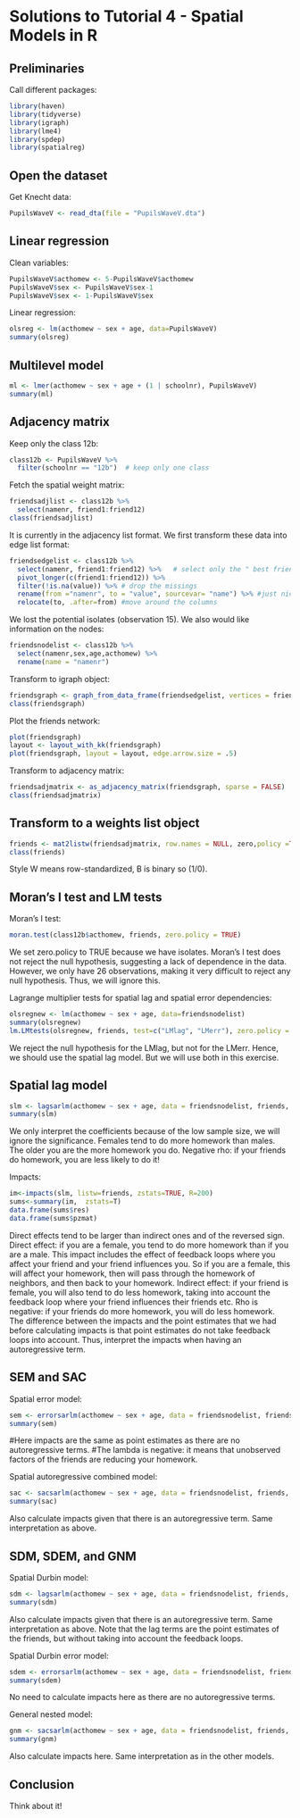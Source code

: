 # Solutions to Tutorial 4 - Spatial Models in R 

## Preliminaries

Call different packages:

```r
library(haven)
library(tidyverse)
library(igraph)
library(lme4)
library(spdep)
library(spatialreg)
```

## Open the dataset

Get Knecht data:

```r
PupilsWaveV <- read_dta(file = "PupilsWaveV.dta")
```

## Linear regression

Clean variables:

```r
PupilsWaveV$acthomew <- 5-PupilsWaveV$acthomew
PupilsWaveV$sex <- PupilsWaveV$sex-1
PupilsWaveV$sex <- 1-PupilsWaveV$sex
```

Linear regression:

```r
olsreg <- lm(acthomew ~ sex + age, data=PupilsWaveV)
summary(olsreg)
```

## Multilevel model

```r
ml <- lmer(acthomew ~ sex + age + (1 | schoolnr), PupilsWaveV)
summary(ml)
```

## Adjacency matrix

Keep only the class 12b:

```r
class12b <- PupilsWaveV %>% 
  filter(schoolnr == "12b")  # keep only one class
```

Fetch the spatial weight matrix:

```r
friendsadjlist <- class12b %>%
  select(namenr, friend1:friend12)
class(friendsadjlist)
```

It is currently in the adjacency list format.
We first transform these data into edge list format:

```r
friendsedgelist <- class12b %>% 
  select(namenr, friend1:friend12) %>%   # select only the " best friends"  network
  pivot_longer(c(friend1:friend12)) %>% 
  filter(!is.na(value)) %>% # drop the missings
  rename(from ="namenr", to = "value", sourcevar= "name") %>% #just nice for interpretation
  relocate(to, .after=from) #move around the columns
```

We lost the potential isolates (observation 15).
We also would like information on the nodes:

```r
friendsnodelist <- class12b %>% 
  select(namenr,sex,age,acthomew) %>% 
  rename(name = "namenr")
```

Transform to igraph object:

```r
friendsgraph <- graph_from_data_frame(friendsedgelist, vertices = friendsnodelist)
class(friendsgraph)
```

Plot the friends network:

```r
plot(friendsgraph)
layout <- layout_with_kk(friendsgraph)
plot(friendsgraph, layout = layout, edge.arrow.size = .5)
```

Transform to adjacency matrix:

```r
friendsadjmatrix <- as_adjacency_matrix(friendsgraph, sparse = FALSE)
class(friendsadjmatrix)
```

## Transform to a weights list object

```r
friends <- mat2listw(friendsadjmatrix, row.names = NULL, zero,policy =TRUE, style="W")
class(friends)
```

Style W means row-standardized, B is binary so (1/0).

## Moran's I test and LM tests

Moran's I test:

```r
moran.test(class12b$acthomew, friends, zero.policy = TRUE)
```

We set zero.policy to TRUE because we have isolates.
Moran's I test does not reject the null hypothesis, suggesting a lack of dependence in the data.
However, we only have 26 observations, making it very difficult to reject any null hypothesis.
Thus, we will ignore this.

Lagrange multiplier tests for spatial lag and spatial error dependencies:

```r
olsregnew <- lm(acthomew ~ sex + age, data=friendsnodelist)
summary(olsregnew)
lm.LMtests(olsregnew, friends, test=c("LMlag", "LMerr"), zero.policy = TRUE)
```

We reject the null hypothesis for the LMlag, but not for the LMerr.
Hence, we should use the spatial lag model. But we will use both in this exercise.

## Spatial lag model

```r
slm <- lagsarlm(acthomew ~ sex + age, data = friendsnodelist, friends, zero.policy = TRUE, Durbin=FALSE)
summary(slm)
```

We only interpret the coefficients because of the low sample size, we will ignore the significance.
Females tend to do more homework than males.
The older you are the more homework you do.
Negative rho: if your friends do homework, you are less likely to do it!

Impacts:

```r
im<-impacts(slm, listw=friends, zstats=TRUE, R=200)
sums<-summary(im,  zstats=T)
data.frame(sums$res)
data.frame(sums$pzmat)
```

Direct effects tend to be larger than indirect ones and of the reversed sign.
Direct effect: if you are a female, you tend to do more homework than if you are a male. 
This impact includes the effect of feedback loops where you affect your friend and your friend influences you.
So if you are a female, this will affect your homework, then will pass through the homework of neighbors,
and then back to your homework.
Indirect effect: if your friend is female, you will also tend to do less homework, taking into account the feedback loop where your friend influences their friends etc.
Rho is negative: if your friends do more homework, you will do less homework.
The difference between the impacts and the point estimates that we had before calculating impacts is that point estimates do not take feedback loops into account.
Thus, interpret the impacts when having an autoregressive term.

## SEM and SAC

Spatial error model:

```r
sem <- errorsarlm(acthomew ~ sex + age, data = friendsnodelist, friends, zero.policy = TRUE, Durbin=FALSE)
summary(sem)
```

#Here impacts are the same as point estimates as there are no autoregressive terms.
#The lambda is negative: it means that unobserved factors of the friends are reducing your homework.

Spatial autoregressive combined model:

```r
sac <- sacsarlm(acthomew ~ sex + age, data = friendsnodelist, friends, zero.policy = TRUE, Durbin=FALSE)
summary(sac)
```

Also calculate impacts given that there is an autoregressive term. Same interpretation as above.

## SDM, SDEM, and GNM

Spatial Durbin model:

```r
sdm <- lagsarlm(acthomew ~ sex + age, data = friendsnodelist, friends, zero.policy = TRUE, Durbin=TRUE)
summary(sdm)
```

Also calculate impacts given that there is an autoregressive term. Same interpretation as above.
Note that the lag terms are the point estimates of the friends, but without taking into account the feedback loops.

Spatial Durbin error model:

```r
sdem <- errorsarlm(acthomew ~ sex + age, data = friendsnodelist, friends, zero.policy = TRUE, Durbin=TRUE)
summary(sdem)
```

No need to calculate impacts here as there are no autoregressive terms.

General nested model:

```r
gnm <- sacsarlm(acthomew ~ sex + age, data = friendsnodelist, friends, zero.policy = TRUE, Durbin=TRUE)
summary(gnm)
```

Also calculate impacts here. Same interpretation as in the other models.

## Conclusion

Think about it!